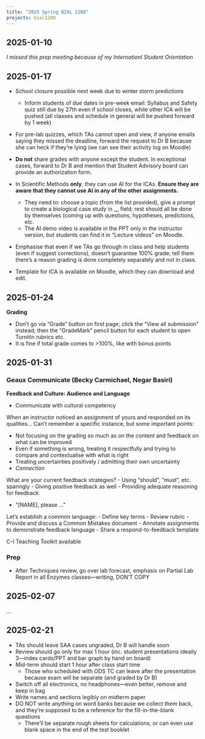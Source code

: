 ```yaml
---
title: "2025 Spring BIOL 1208"
projects: biol1208
---
```


## 2025-01-10 

*I missed this prep meeting because of my Internationl Student Orientation*

## 2025-01-17

- School closure possible next week due to winter storm predictions
	- Inform students of due dates in pre-week email: Syllabus and Safety quiz still due by 27th even if school closes, while other ICA will be pushed (all classes and schedule in general will be pushed forward by 1 week)
- For pre-lab quizzes, which TAs cannot open and view, if anyone emails saying they missed the deadline, forward the request to Dr B because she can heck if they’re lying (we can see their activity log on Moodle)
- **Do not** share grades with anyone except the student. In exceptional cases, forward to Dr B and mention that Student Advisory board can provide an authorization form.

- In Scientific Methods **only**, they can use AI for the ICAs. **Ensure they are aware that they cannot use AI in any of the other assignments.**
	- They need to: choose a topic (from the list provided), give a prompt to create a biological case study in __ field; rest should all be done by themselves (coming up with questions, hypotheses, predictions, etc.
	- The AI demo video is available in the PPT only in the instructor version, but students can find it in “Lecture videos” on Moodle.
- Emphasise that even if we TAs go through in class and help students (even if suggest corrections), doesn’t guarantee 100% grade; tell them there’s a reason grading is done completely separately and not in class.
- Template for ICA is available on Moodle, which they can download and edit.

## 2025-01-24

**Grading**

- Don’t go via “Grade” button on first page; click the “View all submission” instead; then the “GradeMark” pencil button for each student to open Turnitin rubrics etc.
- It is fine if total grade comes to >100%, like with bonus points

## 2025-01-31

### Geaux Communicate (Becky Carmichael, Negar Basiri)

**Feedback and Culture: Audience and Language**

- Communicate with cultural competency

When an instructor noticed an assignment of yours and responded on its qualities… Can’t remember a specific instance, but some important points: 

- Not focusing on the grading so much as on the content and feedback on what can be improved
- Even if something is wrong, treating it respectfully and trying to compare and contextualise with what is right
- Treating uncertainties positively / admitting their own uncertainty
- *Connection*

What are your current feedback strategies?
- Using “should”, “must”, etc. sparingly
- Giving positive feedback as well
- Providing adequate reasoning for feedback

- “[NAME], please …”

Let’s establish a common language:
- Define key terms
- Review rubric
- Provide and discuss a Common Mistakes document
- Annotate assignments to demonstrate feedback language
- Share a respond-to-feedback template

C-I Teaching Toolkit available

### Prep

- After Techniques review, go over lab forecast, emphasis on Partial Lab Report in all Enzymes classes—writing, DON’T COPY

## 2025-02-07

...

## 2025-02-21

- TAs should leave SAA cases ungraded, Dr B will handle soon
- Review should go only for max 1 hour (inc. student presentations ideally 3—index cards/PPT and bar graph by hand on board)
- Mid-term should start 1 hour after class start time
	- Those who scheduled with ODS TC can leave after the presentation because exam will be separate (and graded by Dr B)
- Switch off all electronics, no headphones—even better, remove and keep in bag
- Write names and sections legibly on midterm paper
- DO NOT write anything on word banks because we collect them back, and they’re supposed to be a reference for the fill-in-the-blank questions
	- There’ll be separate rough sheets for calculations, or can even use blank space in the end of the test booklet
